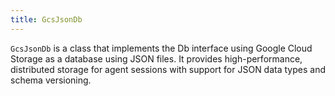 ```yaml
---
title: GcsJsonDb
---
```


`GcsJsonDb` is a class that implements the Db interface using Google Cloud Storage as a database using JSON files. It provides high-performance, distributed storage for agent sessions with support for JSON data types and schema versioning.

<Snippet file="db-gcs-params.mdx" />